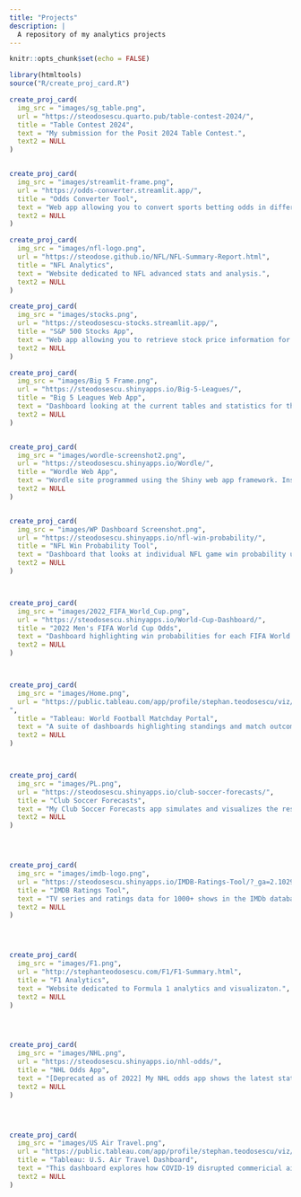 ```yaml
---
title: "Projects"
description: |
  A repository of my analytics projects
---
```


```r
knitr::opts_chunk$set(echo = FALSE)
```


```r
library(htmltools)
source("R/create_proj_card.R")
```




```r

create_proj_card(
  img_src = "images/sg_table.png",
  url = "https://steodosescu.quarto.pub/table-contest-2024/",
  title = "Table Contest 2024",
  text = "My submission for the Posit 2024 Table Contest.",
  text2 = NULL
)


create_proj_card(
  img_src = "images/streamlit-frame.png",
  url = "https://odds-converter.streamlit.app/",
  title = "Odds Converter Tool",
  text = "Web app allowing you to convert sports betting odds in different international systems and into implied probabilities.",
  text2 = NULL
)

create_proj_card(
  img_src = "images/nfl-logo.png",
  url = "https://steodose.github.io/NFL/NFL-Summary-Report.html",
  title = "NFL Analytics",
  text = "Website dedicated to NFL advanced stats and analysis.",
  text2 = NULL
)

create_proj_card(
  img_src = "images/stocks.png",
  url = "https://steodosescu-stocks.streamlit.app/",
  title = "S&P 500 Stocks App",
  text = "Web app allowing you to retrieve stock price information for any company in the S&P 500 Index. Built using the Streamlit framework.",
  text2 = NULL
)

create_proj_card(
  img_src = "images/Big 5 Frame.png",
  url = "https://steodosescu.shinyapps.io/Big-5-Leagues/",
  title = "Big 5 Leagues Web App",
  text = "Dashboard looking at the current tables and statistics for the Big 5 European football leagues.",
  text2 = NULL
)


create_proj_card(
  img_src = "images/wordle-screenshot2.png",
  url = "https://steodosescu.shinyapps.io/Wordle/",
  title = "Wordle Web App",
  text = "Wordle site programmed using the Shiny web app framework. Inspired by Winston Chang's original app.",
  text2 = NULL
)


create_proj_card(
  img_src = "images/WP Dashboard Screenshot.png",
  url = "https://steodosescu.shinyapps.io/nfl-win-probability/",
  title = "NFL Win Probability Tool",
  text = "Dashboard that looks at individual NFL game win probability using data from the nflfastR package.",
  text2 = NULL
)



create_proj_card(
  img_src = "images/2022_FIFA_World_Cup.png",
  url = "https://steodosescu.shinyapps.io/World-Cup-Dashboard/",
  title = "2022 Men's FIFA World Cup Odds",
  text = "Dashboard highlighting win probabilities for each FIFA World Cup match, and overall team stats.",
  text2 = NULL
)



create_proj_card(
  img_src = "images/Home.png",
  url = "https://public.tableau.com/app/profile/stephan.teodosescu/viz/2021-22PremierLeague_16503505579010/Home
",
  title = "Tableau: World Football Matchday Portal",
  text = "A suite of dashboards highlighting standings and match outcomes of the biggest football leagues in the world. Built in Tableau Public.",
  text2 = NULL
)



create_proj_card(
  img_src = "images/PL.png",
  url = "https://steodosescu.shinyapps.io/club-soccer-forecasts/",
  title = "Club Soccer Forecasts",
  text = "My Club Soccer Forecasts app simulates and visualizes the results of the current Premier League season. Built using the Shiny app framework.",
  text2 = NULL
)




create_proj_card(
  img_src = "images/imdb-logo.png",
  url = "https://steodosescu.shinyapps.io/IMDB-Ratings-Tool/?_ga=2.10299253.1948351145.1648491200-1836928452.1639278433",
  title = "IMDB Ratings Tool",
  text = "TV series and ratings data for 1000+ shows in the IMDb database.",
  text2 = NULL
)




create_proj_card(
  img_src = "images/F1.png",
  url = "http://stephanteodosescu.com/F1/F1-Summary.html",
  title = "F1 Analytics",
  text = "Website dedicated to Formula 1 analytics and visualizaton.",
  text2 = NULL
)




create_proj_card(
  img_src = "images/NHL.png",
  url = "https://steodosescu.shinyapps.io/nhl-odds/",
  title = "NHL Odds App",
  text = "[Deprecated as of 2022] My NHL odds app shows the latest stats, standings, and playoff probabilities for all 32 NHL teams.",
  text2 = NULL
)




create_proj_card(
  img_src = "images/US Air Travel.png",
  url = "https://public.tableau.com/app/profile/stephan.teodosescu/viz/U_S_AirTravel/USAirTravelDashboard",
  title = "Tableau: U.S. Air Travel Dashboard",
  text = "This dashboard explores how COVID-19 disrupted commericial airline travel in the United States. Created using Tableau Public.",
  text2 = NULL
)





```
